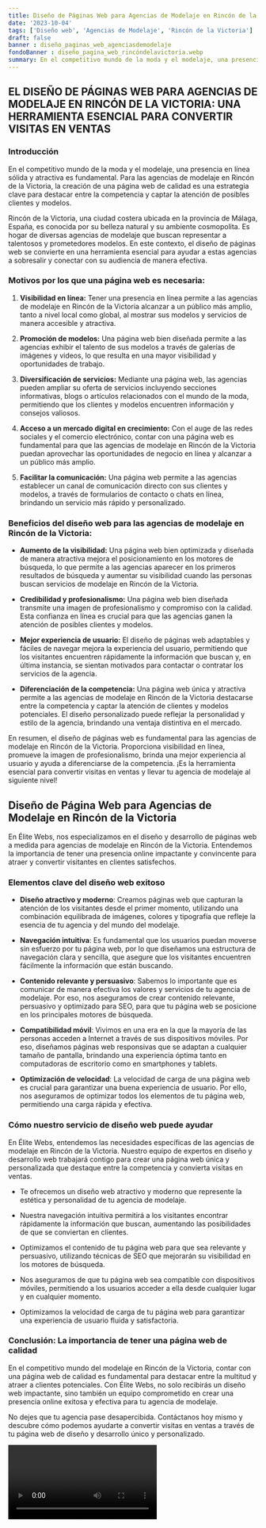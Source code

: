 ```yaml
---
title: Diseño de Páginas Web para Agencias de Modelaje en Rincón de la Victoria
date: '2023-10-04'
tags: ['Diseño web', 'Agencias de Modelaje', 'Rincón de la Victoria']
draft: false
banner : diseño_paginas_web_agenciasdemodelaje
fondoBanner : diseño_pagina_web_rincóndelavictoria.webp
summary: En el competitivo mundo de la moda y el modelaje, una presencia en línea sólida y atractiva es fundamental. Para las agencias de modelaje en Rincón de la Victoria, la creación de una página web de calidad es una estrategia clave para destacar entre la competencia y captar la atención de posibles clientes y modelos.
---
```


## EL DISEÑO DE PÁGINAS WEB PARA AGENCIAS DE MODELAJE EN RINCÓN DE LA VICTORIA: UNA HERRAMIENTA ESENCIAL PARA CONVERTIR VISITAS EN VENTAS

### Introducción

En el competitivo mundo de la moda y el modelaje, una presencia en línea sólida y atractiva es fundamental. Para las agencias de modelaje en Rincón de la Victoria, la creación de una página web de calidad es una estrategia clave para destacar entre la competencia y captar la atención de posibles clientes y modelos.

Rincón de la Victoria, una ciudad costera ubicada en la provincia de Málaga, España, es conocida por su belleza natural y su ambiente cosmopolita. Es hogar de diversas agencias de modelaje que buscan representar a talentosos y prometedores modelos. En este contexto, el diseño de páginas web se convierte en una herramienta esencial para ayudar a estas agencias a sobresalir y conectar con su audiencia de manera efectiva.

### Motivos por los que una página web es necesaria:

1. **Visibilidad en línea:** Tener una presencia en línea permite a las agencias de modelaje en Rincón de la Victoria alcanzar a un público más amplio, tanto a nivel local como global, al mostrar sus modelos y servicios de manera accesible y atractiva.

2. **Promoción de modelos:** Una página web bien diseñada permite a las agencias exhibir el talento de sus modelos a través de galerías de imágenes y videos, lo que resulta en una mayor visibilidad y oportunidades de trabajo.

3. **Diversificación de servicios:** Mediante una página web, las agencias pueden ampliar su oferta de servicios incluyendo secciones informativas, blogs o artículos relacionados con el mundo de la moda, permitiendo que los clientes y modelos encuentren información y consejos valiosos.

4. **Acceso a un mercado digital en crecimiento:** Con el auge de las redes sociales y el comercio electrónico, contar con una página web es fundamental para que las agencias de modelaje en Rincón de la Victoria puedan aprovechar las oportunidades de negocio en línea y alcanzar a un público más amplio.

5. **Facilitar la comunicación:** Una página web permite a las agencias establecer un canal de comunicación directo con sus clientes y modelos, a través de formularios de contacto o chats en línea, brindando un servicio más rápido y personalizado.

### Beneficios del diseño web para las agencias de modelaje en Rincón de la Victoria:

- **Aumento de la visibilidad:** Una página web bien optimizada y diseñada de manera atractiva mejora el posicionamiento en los motores de búsqueda, lo que permite a las agencias aparecer en los primeros resultados de búsqueda y aumentar su visibilidad cuando las personas buscan servicios de modelaje en Rincón de la Victoria.

- **Credibilidad y profesionalismo:** Una página web bien diseñada transmite una imagen de profesionalismo y compromiso con la calidad. Esta confianza en línea es crucial para que las agencias ganen la atención de posibles clientes y modelos.

- **Mejor experiencia de usuario:** El diseño de páginas web adaptables y fáciles de navegar mejora la experiencia del usuario, permitiendo que los visitantes encuentren rápidamente la información que buscan y, en última instancia, se sientan motivados para contactar o contratar los servicios de la agencia.

- **Diferenciación de la competencia:** Una página web única y atractiva permite a las agencias de modelaje en Rincón de la Victoria destacarse entre la competencia y captar la atención de clientes y modelos potenciales. El diseño personalizado puede reflejar la personalidad y estilo de la agencia, brindando una ventaja distintiva en el mercado.

En resumen, el diseño de páginas web es fundamental para las agencias de modelaje en Rincón de la Victoria. Proporciona visibilidad en línea, promueve la imagen de profesionalismo, brinda una mejor experiencia al usuario y ayuda a diferenciarse de la competencia. ¡Es la herramienta esencial para convertir visitas en ventas y llevar tu agencia de modelaje al siguiente nivel!

<GifSeo />

<Cta />

## Diseño de Página Web para Agencias de Modelaje en Rincón de la Victoria

En Élite Webs, nos especializamos en el diseño y desarrollo de páginas web a medida para agencias de modelaje en Rincón de la Victoria. Entendemos la importancia de tener una presencia online impactante y convincente para atraer y convertir visitantes en clientes satisfechos.

### Elementos clave del diseño web exitoso

- **Diseño atractivo y moderno**: Creamos páginas web que capturan la atención de los visitantes desde el primer momento, utilizando una combinación equilibrada de imágenes, colores y tipografía que refleje la esencia de tu agencia y del mundo del modelaje.

- **Navegación intuitiva**: Es fundamental que los usuarios puedan moverse sin esfuerzo por tu página web, por lo que diseñamos una estructura de navegación clara y sencilla, que asegure que los visitantes encuentren fácilmente la información que están buscando.

- **Contenido relevante y persuasivo**: Sabemos lo importante que es comunicar de manera efectiva los valores y servicios de tu agencia de modelaje. Por eso, nos aseguramos de crear contenido relevante, persuasivo y optimizado para SEO, para que tu página web se posicione en los principales motores de búsqueda.

- **Compatibilidad móvil**: Vivimos en una era en la que la mayoría de las personas acceden a Internet a través de sus dispositivos móviles. Por eso, diseñamos páginas web responsivas que se adaptan a cualquier tamaño de pantalla, brindando una experiencia óptima tanto en computadoras de escritorio como en smartphones y tablets.

- **Optimización de velocidad**: La velocidad de carga de una página web es crucial para garantizar una buena experiencia de usuario. Por ello, nos aseguramos de optimizar todos los elementos de tu página web, permitiendo una carga rápida y efectiva.

### Cómo nuestro servicio de diseño web puede ayudar

En Élite Webs, entendemos las necesidades específicas de las agencias de modelaje en Rincón de la Victoria. Nuestro equipo de expertos en diseño y desarrollo web trabajará contigo para crear una página web única y personalizada que destaque entre la competencia y convierta visitas en ventas.

- Te ofrecemos un diseño web atractivo y moderno que represente la estética y personalidad de tu agencia de modelaje.

- Nuestra navegación intuitiva permitirá a los visitantes encontrar rápidamente la información que buscan, aumentando las posibilidades de que se conviertan en clientes.

- Optimizamos el contenido de tu página web para que sea relevante y persuasivo, utilizando técnicas de SEO que mejorarán su visibilidad en los motores de búsqueda.

- Nos aseguramos de que tu página web sea compatible con dispositivos móviles, permitiendo a los usuarios acceder a ella desde cualquier lugar y en cualquier momento.

- Optimizamos la velocidad de carga de tu página web para garantizar una experiencia de usuario fluida y satisfactoria.

### Conclusión: La importancia de tener una página web de calidad

En el competitivo mundo del modelaje en Rincón de la Victoria, contar con una página web de calidad es fundamental para destacar entre la multitud y atraer a clientes potenciales. Con Élite Webs, no solo recibirás un diseño web impactante, sino también un equipo comprometido en crear una presencia online exitosa y efectiva para tu agencia de modelaje.

No dejes que tu agencia pase desapercibida. Contáctanos hoy mismo y descubre cómo podemos ayudarte a convertir visitas en ventas a través de tu página web de diseño y desarrollo único y personalizado.

<Video />

<CtaBot job='Agencias de Modelaje' city='Rincón de la Victoria'/>

<Gmaps query='Rincón de la Victoria+españa+maps' />